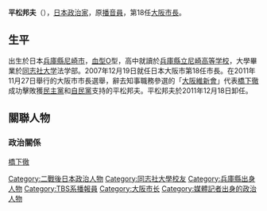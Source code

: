 {{BLP unsourced|time=2022-05-12T08:35:54+00:00}}
{{Infobox Politician
| name                =平松邦夫
| honorific-suffix    =
| image               =Hiramatsu Kunio 1-1.jpg
| imagesize           = 220px
| smallimage          =
| caption             =
| order               =[[File:Flag_of_Osaka,_Osaka.svg|22px]]第18任大阪府[[大阪市|大阪市]]市長
| office              =
| term_start          =2007年12月19日
| term_end            =2011年12月18日
| predecessor         = {{link-ja|關淳一|關淳一}}
|successor           =[[橋下徹|橋下徹]]
| birth_date          ={{birth date and age|1948|11|15}}
| birth_place         ={{JPN}}[[兵庫縣|兵庫縣]][[尼崎市|尼崎市]]
| death_date          =
| death_place         =
| nationality         ={{JPN}}
| party               =[[無党籍|無党籍]]
| otherparty          = <!--For additional political affiliations -->
| spouse              =
| partner             = <!--For those with a domestic partner and not married -->
| relations           =
| children            =
| residence           =
| alma_mater          =[[同志社大学|同志社大学]][[法学部|法学部]]
| occupation          =[[播音員|播音員]]
| profession          =
| religion            =
| signature           =
| website             =[http://www.hiramatsu-osaka.com/ 官方網站]
| footnotes           =
|module={{主播資訊
|embed=yes
| 所屬 = [[毎日放送|毎日放送]]
| 活躍年代 = 1971年-2007年
}}
}}
{{japanese|japanese=平松 邦夫|kana=ひらまつ くにお|romaji=Hiramatsu Kunio}}
'''平松邦夫'''（{{bd|1948年|11月15日|||H}}），[[日本|日本]][[政治家|政治家]]，原[[播音員|播音員]]，第18任[[大阪市長|大阪市長]]。

==生平==
出生於日本[[兵庫縣|兵庫縣]][[尼崎市|尼崎市]]，[[血型|血型]]O型，高中就讀於[[兵庫縣立尼崎高等学校|兵庫縣立尼崎高等学校]]，大學畢業於[[同志社大学|同志社大学]]法学部。2007年12月19日就任日本大阪市第18任市長。在2011年11月27日舉行的大阪市市長選舉，辭去知事職務參選的「[[大阪維新會|大阪維新會]]」代表[[橋下徹|橋下徹]]成功擊敗獲[[日本民主黨|民主黨]]和[[日本自民黨|自民黨]]支持的平松邦夫。平松邦夫於2011年12月18日卸任。

== 關聯人物 ==
===政治關係===
{{commonscat|Kunio Hiramatsu}}
[[橋下徹|橋下徹]]

{{Authority control}}
{{DEFAULTSORT:Hiramatsu Kunio}}
[[Category:二戰後日本政治人物|Category:二戰後日本政治人物]]
[[Category:同志社大學校友|Category:同志社大學校友]]
[[Category:兵庫縣出身人物|Category:兵庫縣出身人物]]
[[Category:TBS系播報員|Category:TBS系播報員]]
[[Category:大阪市长|Category:大阪市长]]
[[Category:媒體記者出身的政治人物|Category:媒體記者出身的政治人物]]